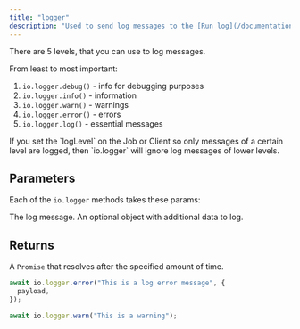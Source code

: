 ```yaml
---
title: "logger"
description: "Used to send log messages to the [Run log](/documentation/guides/viewing-runs)."
---
```


There are 5 levels, that you can use to log messages.

From least to most important:

1. `io.logger.debug()` - info for debugging purposes
2. `io.logger.info()` - information
3. `io.logger.warn()` - warnings
4. `io.logger.error()` - errors
5. `io.logger.log()` - essential messages

<Note>
  If you set the `logLevel` on the Job or Client so only messages of a certain
  level are logged, then `io.logger` will ignore log messages of lower levels.
</Note>

## Parameters

Each of the `io.logger` methods takes these params:

<ResponseField name="message" type="string" required>
  The log message.
</ResponseField>
<ResponseField name="properties" type="object">
  An optional object with additional data to log.
</ResponseField>

## Returns

A `Promise` that resolves after the specified amount of time.

<RequestExample>

```ts error with additional data
await io.logger.error("This is a log error message", {
  payload,
});
```

```ts warning
await io.logger.warn("This is a warning");
```

</RequestExample>
